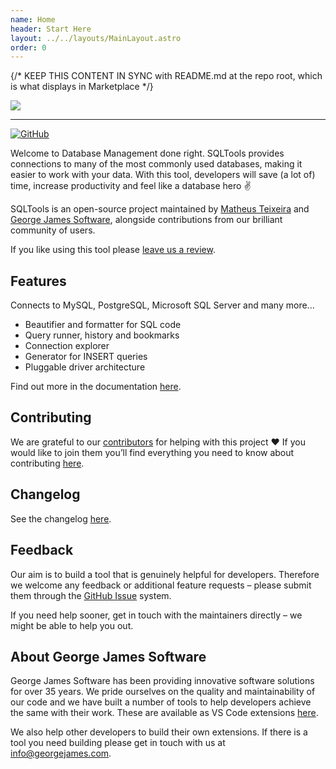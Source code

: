```yaml
---
name: Home
header: Start Here
layout: ../../layouts/MainLayout.astro
order: 0
---
```


{/* KEEP THIS CONTENT IN SYNC with README.md at the repo root, which is what displays in Marketplace */}


<p style={{ textAlign: 'center' }}>
  <img src="https://raw.githubusercontent.com/mtxr/vscode-sqltools/master/static/header-hero.svg?sanitize=true" />
</p>

<hr />

<p style={{ textAlign: 'center' }}>

[![GitHub](https://img.shields.io/github/license/mtxr/vscode-sqltools?style=for-the-badge)](https://github.com/mtxr/vscode-sqltools/blob/master/LICENSE.md)

</p>

Welcome to Database Management done right. 
SQLTools provides connections to many of the most commonly used databases, making it easier to work with your data. With this tool, developers will save (a lot of) time, increase productivity and feel like a database hero ✌️

SQLTools is an open-source project maintained by [Matheus Teixeira](https://mteixeira.dev/) and [George James Software](https://georgejames.com), alongside contributions from our brilliant community of users. 

If you like using this tool please [leave us a review](https://marketplace.visualstudio.com/items?itemName=mtxr.sqltools&ssr=false#review-details).

## Features

Connects to MySQL, PostgreSQL, Microsoft SQL Server and many more...

- Beautifier and formatter for SQL code
- Query runner, history and bookmarks
- Connection explorer
- Generator for INSERT queries
- Pluggable driver architecture

Find out more in the documentation [here](http://vscode-sqltools.mteixeira.dev/#features).

<DriversSection />

## Contributing

We are grateful to our [contributors](https://github.com/mtxr/vscode-sqltools/graphs/contributors) for helping with this project ❤️ If you would like to join them you’ll find everything you need to know about contributing [here](https://vscode-sqltools.mteixeira.dev/contributing).

## Changelog

See the changelog [here](https://vscode-sqltools.mteixeira.dev/changelog).

## Feedback

Our aim is to build a tool that is genuinely helpful for developers. Therefore we welcome any feedback or additional feature requests – please submit them through the [GitHub Issue](https://github.com/mtxr/vscode-sqltools/issues) system.

If you need help sooner, get in touch with the maintainers directly – we might be able to help you out.

## About George James Software

George James Software has been providing innovative software solutions for over 35 years. We pride ourselves on the quality and maintainability of our code and we have built a number of tools to help developers achieve the same with their work. These are available as VS Code extensions [here](https://marketplace.visualstudio.com/publishers/georgejames).

We also help other developers to build their own extensions. If there is a tool you need building please get in touch with us at [info@georgejames.com](mailto:info@georgejames.com).